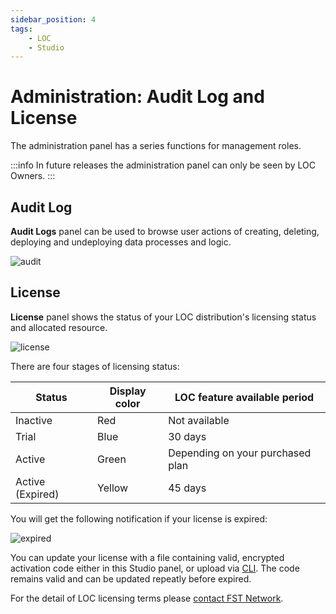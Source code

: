 ```yaml
---
sidebar_position: 4
tags:
    - LOC
    - Studio
---
```


# Administration: Audit Log and License

The administration panel has a series functions for management roles.

:::info
In future releases the administration panel can only be seen by LOC Owners.
:::

## Audit Log

**Audit Logs** panel can be used to browse user actions of creating, deleting, deploying and undeploying data processes and logic.

<div className="center-padded-sm">
    <img src={require("./img/audit.png").default} alt="audit" />
</div>

## License

**License** panel shows the status of your LOC distribution's licensing status and allocated resource.

<div className="center-padded-sm">
    <img src={require("./img/license.png").default} alt="license" />
</div>

There are four stages of licensing status:

| Status           | Display color | LOC feature available period     |
| ---------------- | ------------- | -------------------------------- |
| Inactive         | Red           | Not available                    |
| Trial            | Blue          | 30 days                          |
| Active           | Green         | Depending on your purchased plan |
| Active (Expired) | Yellow        | 45 days                          |

You will get the following notification if your license is expired:

<div className="center-padded-sm">
    <img src={require("./img/expired.png").default} alt="expired" />
</div>

You can update your license with a file containing valid, encrypted activation code either in this Studio panel, or upload via [CLI](/legacy/0.7/cli-handbook/cli-commands/general-profile-login#license). The code remains valid and can be updated repeatly before expired.

For the detail of LOC licensing terms please [contact FST Network](/docs/about-and-contact).
